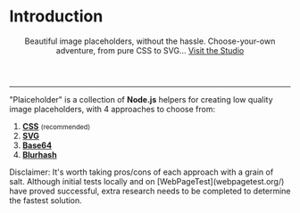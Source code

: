 
<h1 className="hidden">Introduction</h1>

<header className="c-header">
  Beautiful image placeholders, without the hassle.

<span className="font-bold text-gray-600">
  Choose-your-own adventure, from pure CSS to SVG…
</span>

<a className="font-bold md:inline" href="/studio">
  Visit the Studio
</a>

</header>

---

"Plaiceholder" is a collection of **Node.js** helpers for creating low quality image placeholders, with 4 approaches to choose from:

1.  [**CSS**](#css) <small>(recommended)</small>
2.  [**SVG**](#svg)
3.  [**Base64**](#base64)
4.  [**Blurhash**](#blurhash)

<Callout>
  Disclaimer: It's worth taking pros/cons of each approach with a grain of salt.
  Although initial tests locally and on [WebPageTest](webpagetest.org/) have
  proved successful, extra research needs to be completed to determine the
  fastest solution.
</Callout>
